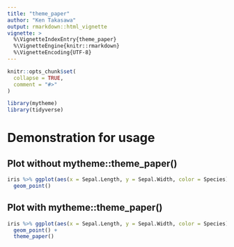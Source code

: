 ```yaml
---
title: "theme_paper"
author: "Ken Takasawa"
output: rmarkdown::html_vignette
vignette: >
  %\VignetteIndexEntry{theme_paper}
  %\VignetteEngine{knitr::rmarkdown}
  %\VignetteEncoding{UTF-8}
---
```


```r
knitr::opts_chunk$set(
  collapse = TRUE,
  comment = "#>"
)
```

```r
library(mytheme)
library(tidyverse)
```

# Demonstration for usage
## Plot without mytheme::theme_paper()
```r
iris %>% ggplot(aes(x = Sepal.Length, y = Sepal.Width, color = Species)) +
  geom_point()
```

## Plot with mytheme::theme_paper()
```r
iris %>% ggplot(aes(x = Sepal.Length, y = Sepal.Width, color = Species)) +
  geom_point() +
  theme_paper()
```

